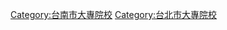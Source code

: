 [[Category:台南市大專院校|Category:台南市大專院校]]
[[Category:台北市大專院校|Category:台北市大專院校]]

<!--待確定
[[Category:台南市歷史|Category:台南市歷史]]
[[Category:臺灣大專院校退場|Category:臺灣大專院校退場]]
-->